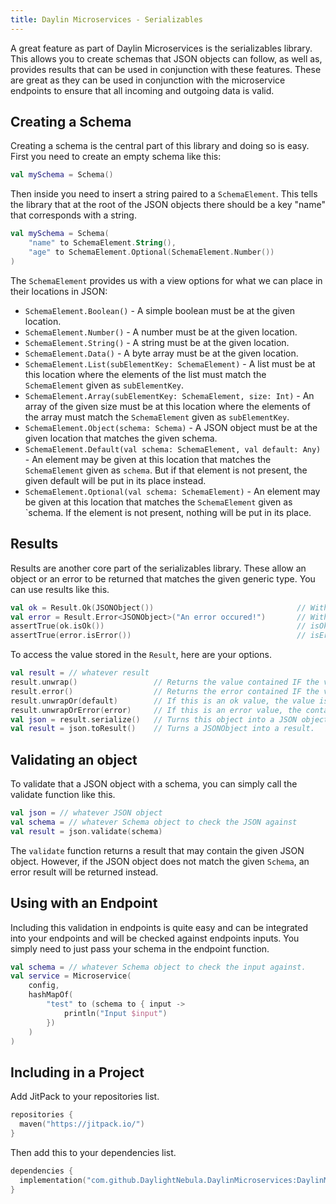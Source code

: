 ```yaml
---
title: Daylin Microservices - Serializables
---
```


A great feature as part of Daylin Microservices is the serializables library.  This allows you to create schemas that JSON objects can follow, as well as, provides results that can be used in conjunction with these features.
These are great as they can be used in conjunction with the microservice endpoints to ensure that all incoming and outgoing data is valid.

## Creating a Schema
Creating a schema is the central part of this library and doing so is easy.
First you need to create an empty schema like this:
```kotlin
val mySchema = Schema()
```

Then inside you need to insert a string paired to a `SchemaElement`.  This tells the library that at the root of the JSON objects there should be a key "name" that corresponds with a string.
```kotlin
val mySchema = Schema(
    "name" to SchemaElement.String(),
    "age" to SchemaElement.Optional(SchemaElement.Number())
)
```

The `SchemaElement` provides us with a view options for what we can place in their locations in JSON:
 * `SchemaElement.Boolean()` - A simple boolean must be at the given location.
 * `SchemaElement.Number()` - A number must be at the given location.
 * `SchemaElement.String()` - A string must be at the given location.
 * `SchemaElement.Data()` - A byte array must be at the given location.
 * `SchemaElement.List(subElementKey: SchemaElement)` - A list must be at this location where the elements of the list must match the `SchemaElement` given as `subElementKey`.
 * `SchemaElement.Array(subElementKey: SchemaElement, size: Int)` - An array of the given size must be at this location where the elements of the array must match the `SchemaElement` given as `subElementKey`.
 * `SchemaElement.Object(schema: Schema)` - A JSON object must be at the given location that matches the given schema.
 * `SchemaElement.Default(val schema: SchemaElement, val default: Any)` - An element may be given at this location that matches the `SchemaElement` given as `schema`.  But if that element is not present, the given default will be put in its place instead.
 * `SchemaElement.Optional(val schema: SchemaElement)` - An element may be given at this location that matches the `SchemaElement` given as `schema.  If the element is not present, nothing will be put in its place.

## Results
Results are another core part of the serializables library.  These allow an object or an error to be returned that matches the given generic type.  You can use results like this.
```kotlin
val ok = Result.Ok(JSONObject())                                // With ok values, no generic type needs to be given as Kotlin is will usually just infer the type from the given input value.
val error = Result.Error<JSONObject>("An error occured!")       // With errors a generic type must be given so that Kotlin knows what type the Result belongs too.
assertTrue(ok.isOk())                                           // isOk() returns true if the object is a value.
assertTrue(error.isError())                                     // isError() returns true if the object is an error.
```

To access the value stored in the `Result`, here are your options.
```kotlin
val result = // whatever result
result.unwrap()                 // Returns the value contained IF the value is an ok value.
result.error()                  // Returns the error contained IF the value is an error.
result.unwrapOr(default)        // If this is an ok value, the value is returned, otherwise, the default is returned.
result.unwrapOrError(error)     // If this is an error value, the contained error is returned, otherwise, the error given to this function is returned.
val json = result.serialize()   // Turns this object into a JSON object.
val result = json.toResult()    // Turns a JSONObject into a result.
```

## Validating an object
To validate that a JSON object with a schema, you can simply call the validate function like this.
```kotlin
val json = // whatever JSON object
val schema = // whatever Schema object to check the JSON against
val result = json.validate(schema)
```

The `validate` function returns a result that may contain the given JSON object.  However, if the JSON object does not match the given `Schema`, an error result will be returned instead.

## Using with an Endpoint
Including this validation in endpoints is quite easy and can be integrated into your endpoints and will be checked against endpoints inputs.  You simply need to just pass your schema in the endpoint function.
```kotlin
val schema = // whatever Schema object to check the input against.
val service = Microservice(
    config,
    hashMapOf(
        "test" to (schema to { input ->
            println("Input $input")
        })
    )
)
```

## Including in a Project
Add JitPack to your repositories list.
```kotlin
repositories {
  maven("https://jitpack.io/")
}
```

Then add this to your dependencies list.  
```kotlin
dependencies {
  implementation("com.github.DaylightNebula.DaylinMicroservices:DaylinMicroservices-Serializables:0.4.4")
}
```